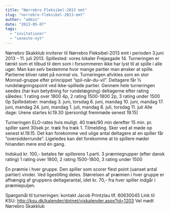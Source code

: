 ```yaml
---
title: "Nørrebro Fleksibel-2013 emt"
slug: "norrebro-fleksibel-2013-emt"
author: "admin"
date: "2013-05-07"
tags: 
  - "invitationer"
  - "seneste-nyt"
---
```


Nørrebro Skakklub inviterer til Nørrebro Fleksibel-2013 emt i perioden 3.juni 2013 – 11. juli 2013. Spillested: vores lokaler Frejasgade 14. Turneringen er tænkt som et tilbud til dem som i forsommeren ikke har lyst til at spille i alle uger. Man kan selv bestemme hvor mange partier man ønsker at spille. Partierne bliver ratet på normal vis. Turneringen afvikles som en stor Monrad-gruppe efter princippet ”spil-når-du-vil”. Deltagere får ½ rundelægningspoint ved ikke-spillede partier. Gennem hele turneringen seedes (har kun betydning for rundelægning) deltagerne efter rating således: 1 rating over 1800 4p, 2 rating 1500-1800 2p, 3 rating under 1500 0p Spilledatoer: mandag 3. juni, torsdag 6. juni, mandag 10. juni, mandag 17. juni, mandag 24. juni, mandag 1. juli, mandag 8. juli, torsdag 11. juli Alle dage: Urene startes kl.19.30 (personligt fremmøde senest 19.15)

Turneringen ELO-rates hvis muligt. 40 træk/90 min derefter 15 min. pr. spiller samt 30sek pr. træk fra træk 1. Tilmelding. Sker ved at møde op senest kl.19.15. Det kan forekomme ved ulige antal deltagere at en spiller får ”oversidderrunde”. Ligeledes kan det forekomme at to spillere møder hinanden mere end én gang.

Indskud kr. 100,- betales før spillerens 1.parti. 3 præmiegrupper (efter dansk rating) 1 rating over 1800, 2 rating 1500-1800, 3 rating under 1500

Én præmie i hver gruppe. Den spiller som scorer flest point (uanset antal partier) vinder. Ved ligestilling deles. Størrelsen af præmien i hver gruppe er afhængig af gruppens deltagerantal, idet kr. 70,- fra hver spiller indgår i præmiepuljen.

Spørgsmål til turneringen: kontakt Jacob Printzlau tlf. 60630045 Link til KSU: http://ksu.dk/kalender/dotnet/viskalender.aspx?id=1203 Vel mødt Nørrebro Skakklub
